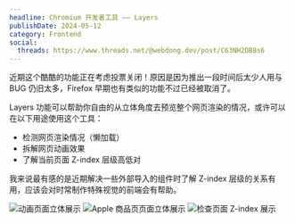 ```yaml
---
headline: Chromium 开发者工具 —— Layers
publishDate: 2024-05-12
category: Frontend
social:
  threads: https://www.threads.net/@webdong.dev/post/C63NH2DB8s6
---
```


近期这个酷酷的功能正在考虑投票关闭！原因是因为推出一段时间后太少人用与 BUG 仍旧太多，Firefox 早期也有类似的功能不过已经被取消了。

Layers 功能可以帮助你自由的从立体角度去预览整个网页渲染的情况，或许可以在以下用途使用这个工具：

- 检测网页渲染情况（懒加载）
- 拆解网页动画效果
- 了解当前页面 Z-index 层级高低对

我来说最有感的是近期解决一些外部导入的组件时了解 Z-index 层级的关系有用，应该会对时常制作特殊视觉的前端会有帮助。

![动画页面立体展示](./example-2.webp)
![Apple 商品页页面立体展示](./example-1.webp)
![检查页面 Z-index 展示](./example-3.webp)
